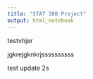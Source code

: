 ```yaml
---
title: "STAT 380 Project"
output: html_notebook
---
```


testvhjer

jgkrejgknkrjssssssssss


test update 2s